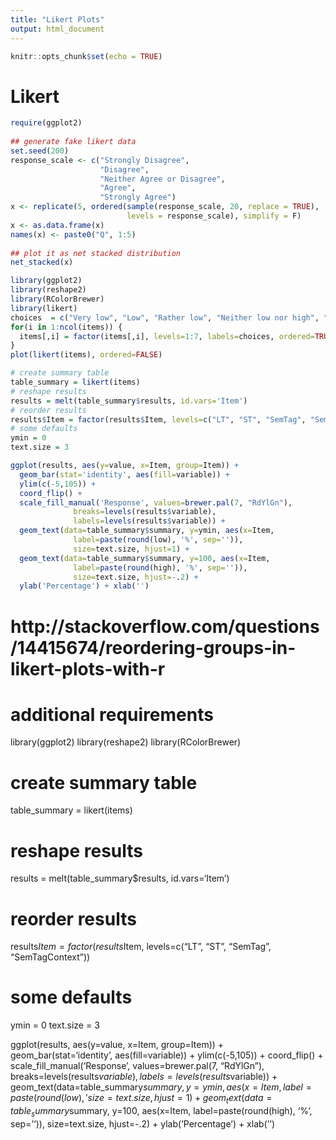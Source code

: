 ```yaml
---
title: "Likert Plots"
output: html_document
---
```


```r
knitr::opts_chunk$set(echo = TRUE)
```
Likert 
========================================================





```r

require(ggplot2)
 
## generate fake likert data
set.seed(200)
response_scale <- c("Strongly Disagree",
                    "Disagree",
                    "Neither Agree or Disagree",
                    "Agree", 
                    "Strongly Agree")
x <- replicate(5, ordered(sample(response_scale, 20, replace = TRUE),
                          levels = response_scale), simplify = F)
x <- as.data.frame(x)
names(x) <- paste0("Q", 1:5)
 
## plot it as net stacked distribution
net_stacked(x)


```


```r
library(ggplot2)
library(reshape2)
library(RColorBrewer)
library(likert)
choices  = c("Very low", "Low", "Rather low", "Neither low nor high", "Rather high", "High", "Very high")
for(i in 1:ncol(items)) {
  items[,i] = factor(items[,i], levels=1:7, labels=choices, ordered=TRUE)
}
plot(likert(items), ordered=FALSE)
```
```r
# create summary table
table_summary = likert(items)
# reshape results
results = melt(table_summary$results, id.vars='Item')
# reorder results
results$Item = factor(results$Item, levels=c("LT", "ST", "SemTag", "SemTagContext"))
# some defaults
ymin = 0
text.size = 3
```

```r
ggplot(results, aes(y=value, x=Item, group=Item)) + 
  geom_bar(stat='identity', aes(fill=variable)) + 
  ylim(c(-5,105)) + 
  coord_flip() +
  scale_fill_manual('Response', values=brewer.pal(7, "RdYlGn"), 
              breaks=levels(results$variable), 
              labels=levels(results$variable)) +
  geom_text(data=table_summary$summary, y=ymin, aes(x=Item, 
              label=paste(round(low), '%', sep='')), 
              size=text.size, hjust=1) +
  geom_text(data=table_summary$summary, y=100, aes(x=Item,
              label=paste(round(high), '%', sep='')), 
              size=text.size, hjust=-.2) +
  ylab('Percentage') + xlab('')
```




# http://stackoverflow.com/questions/14415674/reordering-groups-in-likert-plots-with-r
# additional requirements

library(ggplot2)
library(reshape2)
library(RColorBrewer)

# create summary table
table_summary = likert(items)

# reshape results
results = melt(table_summary$results, id.vars='Item')

# reorder results
results$Item = factor(results$Item, levels=c("LT", "ST", "SemTag", "SemTagContext"))

# some defaults
ymin = 0
text.size = 3

##############################################################

ggplot(results, aes(y=value, x=Item, group=Item)) + 
  geom_bar(stat='identity', aes(fill=variable)) + 
  ylim(c(-5,105)) + 
  coord_flip() +
  scale_fill_manual('Response', values=brewer.pal(7, "RdYlGn"), 
              breaks=levels(results$variable), 
              labels=levels(results$variable)) +
  geom_text(data=table_summary$summary, y=ymin, aes(x=Item, 
              label=paste(round(low), '%', sep='')), 
              size=text.size, hjust=1) +
  geom_text(data=table_summary$summary, y=100, aes(x=Item,
              label=paste(round(high), '%', sep='')), 
              size=text.size, hjust=-.2) +
  ylab('Percentage') + xlab('')
  
  